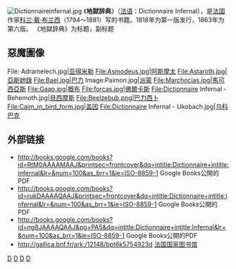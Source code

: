 [[File:Dictionnaireinfernal.jpg|thumb]]
《'''地獄辞典'''》（[[法语|法语]]：Dictionnaire Infernal），是[[法国|法国]]作家[[科兰·戴·布兰西|科兰·戴·布兰西]]（1794～1881）写的书籍。1818年为第一版发行，1863年为第六版。
《地獄辞典》为标题，副标题''{{lang|fr|répertoire universel des êtres, des personnages, des livres, des faits et des choses qui tiennent aux esprits, aux démons, aux sorciers, au commerce de l'enfer, aux divinations, aux maléfices, à la cabale et aux autres sciences occultes, aux prodiges, aux impostures, aux superstitions diverses et aux pronostics, aux faits actuels du spiritisme, et généralement à toutes les fausses croyances merveilleuses, surprenantes, mystérieuses et surnaturelles}}''
==惡魔圖像==
<gallery caption="" perrow="5" style="margin:auto; text-align:center;">
File: Adramelech.jpg|[[亚得米勒|亚得米勒]]
File:Asmodeus.jpg|[[阿斯摩太|阿斯摩太]]
File:Astaroth.jpg|[[亞斯她錄|亞斯她錄]]
File:Bael.jpg|[[巴力|巴力]]
Image:Paimon.jpg|[[派蒙|派蒙]]
File:Marchocias.jpg|[[馬可西亞斯|馬可西亞斯]]
File:Gaap.jpg|[[概布|概布]]
File:forcas.jpg|[[佛爾卡斯|佛爾卡斯]]
File:Dictionnaire Infernal - Behemoth.jpg|[[貝西摩斯|貝西摩斯]]
File:Beelzebub.png|[[巴力西卜|巴力西卜]]
File:Caim_in_bird_form.jpg|[[盖因|盖因]]
File:Dictionnaire Infernal - Ukobach.jpg|[[乌科巴克|乌科巴克]]
</gallery>

== 外部链接 ==
{{Commonscat|Dictionnaire Infernal}}
* http://books.google.com/books?id=RtM0AAAAMAAJ&printsec=frontcover&dq=intitle:Dictionnaire+intitle:infernal&lr=&num=100&as_brr=1&ie=ISO-8859-1{{Wayback|url=http://books.google.com/books?id=RtM0AAAAMAAJ&printsec=frontcover&dq=intitle:Dictionnaire+intitle:infernal&lr=&num=100&as_brr=1&ie=ISO-8859-1 |date=20121114040716 }} Google Books公開的PDF {{fr icon}}
* http://books.google.com/books?id=rukDAAAAQAAJ&printsec=frontcover&dq=intitle:Dictionnaire+intitle:infernal&lr=&num=100&as_brr=1&ie=ISO-8859-1{{Wayback|url=http://books.google.com/books?id=rukDAAAAQAAJ&printsec=frontcover&dq=intitle:Dictionnaire+intitle:infernal&lr=&num=100&as_brr=1&ie=ISO-8859-1 |date=20121114040810 }} Google Books公開的PDF {{fr icon}}
* http://books.google.com/books?id=ng8JAAAAQAAJ&pg=PA5&dq=intitle:Dictionnaire+intitle:Infernal&lr=&num=100&as_brr=1&ie=ISO-8859-1{{Wayback|url=http://books.google.com/books?id=ng8JAAAAQAAJ&pg=PA5&dq=intitle:Dictionnaire+intitle:Infernal&lr=&num=100&as_brr=1&ie=ISO-8859-1 |date=20121114032445 }} Google Books公開的PDF {{fr icon}}
*http://gallica.bnf.fr/ark:/12148/bpt6k5754923d{{Wayback|url=http://gallica.bnf.fr/ark:/12148/bpt6k5754923d |date=20101127204701 }} [[法国国家图书馆|法国国家图书馆]] {{fr icon}}
{{myth-stub}}


[[Category:1810年代書籍|D]]
[[Category:法国書籍|D]]
[[Category:恶魔题材作品|D]]
[[Category:神秘書籍|D]]